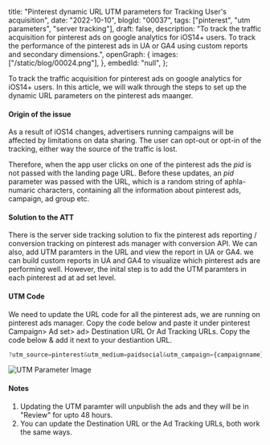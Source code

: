  title: "Pinterest dynamic URL UTM parameters for Tracking User's acquisition",
 date: "2022-10-10",
 blogId: "00037",
 tags: ["pinterest", "utm parameters", "server tracking"],
 draft: false,
 description:
  "To track the traffic acquisition for pinterest ads on google analytics for iOS14+ users. To track the performance of the pinterest ads in UA or GA4 using custom reports and secondary dimensions.",
 openGraph: {
  images: ["/static/blog/00024.png"],
 },
 embedId: "null",
};

<BlogHeader metadata={metadata} />

To track the traffic acquisition for pinterest ads on google analytics for iOS14+ users. In this article, we will walk through the steps to set up the dynamic URL parameters on the pinterest ads maanger.

#### Origin of the issue

As a result of iOS14 changes, advertisers running campaigns will be affected by limitations on data sharing. The user can opt-out or opt-in of the tracking, either way the source of the traffic is lost.

Therefore, when the app user clicks on one of the pinterest ads the _pid_ is not passed with the landing page URL. Before these updates, an _pid_ parameter was passed with the URL, which is a random string of aphla-numaric characters, containing all the information about pinterest ads, campaign, ad group etc.

#### Solution to the ATT

There is the server side tracking solution to fix the pinterest ads reporting / conversion tracking on pinterest ads manager with conversion API. We can also, add UTM paramters in the URL and view the report in UA or GA4. we can build custom reports in UA and GA4 to visualize which pinterest ads are performing well. However, the inital step is to add the UTM paramters in each pinterest ad at ad set level.

#### UTM Code

We need to update the URL code for all the pinterest ads, we are running on pinterest ads manager. Copy the code below and paste it under pinterest Campaign> Ad set> ad> Destination URL Or Ad Tracking URLs. Copy the code below & add it next to your destiantion URL.

```javascript
?utm_source=pinterest&utm_medium=paidsocial&utm_campaign={campaignname}&utm_id={campaignid}&utm_term={adgroupname}&utm_content={adid}
```

![UTM Parameter Image](/static/blog/00037_1.png)

#### Notes

1. Updating the UTM paramter will unpublish the ads and they will be in "Review" for upto 48 hours.
2. You can update the Destination URL or the Ad Tracking URLs, both work the same ways.

<GiscusComments />
